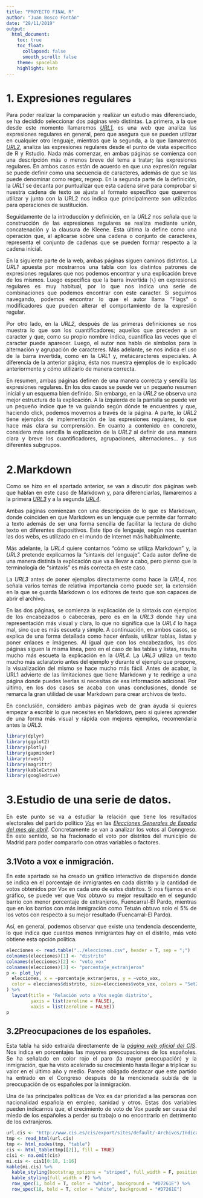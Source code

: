 ---
title: "PROYECTO FINAL R"
author: "Juan Bosco Fontán"
date: "28/11/2019"
output:
  html_document:
    toc: true
    toc_float:
      collapsed: false
      smooth_scroll: false
    theme: spacelab
    highlight: kate
---
<div style="text-align: justify">
# 1. Expresiones regulares

Para poder realizar la comparación y realizar un estudio más diferenciado, se ha decidido seleccionar dos páginas web distintas. La primera, a la que desde este momento llamaremos *[URL1][1]*, es una web que analiza las expresiones regulares en general, pero que asegura que se pueden utilizar en cualquier otro lenguaje, mientras que la segunda, a la que llamaremos *[URL2][2]*, analiza las expresiones regulares desde el punto de vista específico de R y Rstudio.
Nada más comenzar, en ambas páginas se comienza con una descripción más o menos breve del tema a tratar; las expresiones regulares. En ambos casos están de acuerdo en que una expresión regular se puede definir como una secuencia de caracteres, además de que se las puede denominar como regex, regexp.  En la segunda parte de la definición, la *URL1* se decanta por puntualizar que esta cadena sirve para comprobar si nuestra cadena de texto se ajusta al formato específico que queremos utilizar y junto con la URL2 nos indica que principalmente son utilizadas para operaciones de sustitución.

Seguidamente de la introducción y definición, en la *URL2* nos señala que la construcción de las expresiones regulares se realiza mediante unión, concatenación y la clausura de Kleene. Esta última la define como una operación que, al aplicarse sobre una cadena o conjunto de caracteres, representa el conjunto de cadenas que se pueden formar respecto a la cadena inicial.

En la siguiente parte de la web, ambas páginas siguen caminos distintos. La *URL1* apuesta por mostrarnos una tabla con los distintos patrones de expresiones regulares que nos podemos encontrar y una explicación breve de los mismos. Luego especifica que la barra invertida (`\`) en expresiones regulares es muy habitual, por lo que nos indica una serie de combinaciones que podemos encontrar con este caracter. Si seguimos navegando, podemos encontrar lo que el autor llama “Flags” o modificadores que pueden alterar el comportamiento de la expresión regular.

Por otro lado, en la *URL2*, después de las primeras definiciones se nos muestra lo que son los cuantificadores; aquellos que preceden a un caracter y que, como su propio nombre indica, cuantifica las veces que el caracter puede aparecer. Luego, el autor nos habla de símbolos para la alternación y agrupación de caracteres. Más adelante, se nos indica el uso de la barra invertida, como en la *URL1* y, metacaracteres especiales. A diferencia de la anterior página, ésta nos muestra ejemplos de lo explicado anteriormente y cómo utilizarlo de manera correcta.

En resumen, ambas páginas definen de una manera correcta y sencilla las expresiones regulares. En los dos casos se puede ver un pequeño resumen inicial y un esquema bien definido. Sin embargo, en la *URL2* se observa una mejor estructura de la explicación. A la izquierda de la pantalla se puede ver un pequeño índice que te va guiando según dónde te encuentres y que, haciendo click, podemos movernos a través de la página. A parte, *la URL2* tiene ejemplos de implementación de las expresiones regulares, lo que hace más clara su comprensión. En cuanto a contenido en concreto, considero más sencilla la explicación de la *URL2* al definir de una manera clara y breve los cuantificadores, agrupaciones, alternaciones... y sus diferentes subgrupos.


# 2.Markdown
Como se hizo en el apartado anterior, se van a discutir dos páginas web que hablan en este caso de Markdown y, para diferenciarlas, llamaremos a la primera *[URL3][3]* y a la segunda *[URL4][4]*. 

Ambas páginas comienzan con una descripción de lo que es Markdown, donde coinciden en que Markdown es un lenguaje que permite dar formato a texto además de ser una forma sencilla de facilitar la lectura de dicho texto en diferentes dispositivos. Este tipo de lenguaje, según nos cuentan las dos webs, es utilizado en el mundo de internet más habitualmente.

Más adelante, la *URL4* quiere contarnos “cómo se utiliza Markdown” y, la *URL3* pretende explicarnos la “sintaxis del lenguaje”. Cada autor define de una manera distinta la explicación que va a llevar a cabo, pero pienso que la terminología de “sintaxis” es más correcta en este caso.

La *URL3* antes de poner ejemplos directamente como hace la *URL4*, nos señala varios temas de relativa importancia como puede ser, la extensión en la que se guarda Markdown o los editores de texto que son capaces de abrir el archivo.

En las dos páginas, se comienza la explicación de la sintaxis con ejemplos de los encabezados o cabeceras, pero es en la *URL3* donde hay una representación más visual y clara, lo que no significa que la *URL4* lo haga mal, sino que es más escueta y simple. A continuación, en ambos casos, se explica de una forma detallada como hacer énfasis, utilizar tablas, listas y poner enlaces e imágenes. Al igual que con los encabezados, las dos páginas siguen la misma línea, pero en el caso de las tablas y listas, resulta mucho más escueta la explicación en la *URL4*. La *URL3* utiliza un texto mucho más aclaratorio antes del ejemplo y durante el ejemplo que propone, la visualización del mismo se hace mucho más fácil. Antes de acabar, la URL1 advierte de las limitaciones que tiene Markdown y te redirige a una página donde puedes leerlas si necesitas de esa información adicional. Por último, en los dos casos se acaba con unas conclusiones, donde se remarca la gran utilidad de usar Markdown para crear archivos de texto.

En conclusión, considero ambas páginas web de gran ayuda si quieres empezar a escribir lo que necesites en Markdown, pero si quieres aprender de una forma más visual y rápida con mejores ejemplos, recomendaría antes la *URL3*.


[1]: https://eldesvandejose.com/2017/08/18/expresiones-regulares-general/
[2]: http://rpubs.com/ydmarinb/429756
[3]: https://programminghistorian.org/es/lecciones/introduccion-a-markdown 
[4]: https://geekytheory.com/que-es-markdown-y-como-utilizarlo

```{r, include=FALSE}
library(dplyr)
library(ggplot2)
library(plotly)
library(gapminder)
library(rvest)
library(magrittr)
library(kableExtra)
library(googledrive)
```

# 3.Estudio de una serie de datos.

En este punto se va a estudiar la relación que tiene los resultados electorales del partido político *[Vox][6]* en las *[Elecciones Generales de España del mes de abril][7]*. Concretamente se van a analizar los votos al Conngreso. En este sentido, se ha fracionado el voto por distritos del municipio de Madrid para poder compararlo con otras variables o factores.

## 3.1Voto a vox e inmigración.

En este apartado se ha creado un gráfico interactivo de dispersión donde se indica en el porcentaje de inmigrantes en cada distrito y la cantidad de votos obtenidos por Vox en cada uno de estos distritos. Si nos fijamos en el gráfico, se puede ver que Vox obtuvo su mejor resultado en el segundo barrio con menor porcentaje de extranjeros, Fuencarral-El Pardo, mientras que en los barrios con más inmigración como Tetuán obtuvo solo el 5% de los votos con respecto a su mejor resultado (Fuencarral-El Pardo).

Así, en general, podemos observar que existe una tendencia descendente, lo que indica que cuantos menos inmigrantes hay en el distrito, más voto obtiene esta opción política.


```{r echo=FALSE, warning=FALSE, message=FALSE}
elecciones <- read.table("../elecciones.csv", header = T, sep = ";")
colnames(elecciones)[1] <- "distrito"
colnames(elecciones)[2] <- "voto_vox"
colnames(elecciones)[3] <- "porcentaje_extranjeros"
p <- plot_ly(
  elecciones, x = ~porcentaje_extranjeros, y = ~voto_vox,
  color = elecciones$distrito, size=elecciones$voto_vox, colors = "Set2"
) %>% 
  layout(title = 'Relación voto a Vox según distrito',
         yaxis = list(zeroline = FALSE),
         xaxis = list(zeroline = FALSE))
p
```




## 3.2Preocupaciones de los españoles.
Esta tabla ha sido extraída directamente de la *[página web oficial del CIS][5]*. Nos indica en porcentajes las mayores preocupaciones de los españoles. Se ha señalado en color rojo el paro (la mayor preocupación) y la inmigración, que ha visto acelerado su crecimiento hasta llegar a triplicar su valor en el último año y medio. Parece obligado destacar que este partido ha entrado en el Congreso después de la mencionada subida de la preocupación de os españoles por la inmigración.

Una de las principales políticas de Vox es dar prioridad a las personas con nacionalidad española en empleo, sanidad y otros. Estas dos variables pueden indicarnos que, el crecimiento de voto de Vox puede ser causa del miedo de los españoles a perder su trabajo o no encontrarlo en detrimento de los extranjeros. <div/>


```{r echo=FALSE, warning=FALSE, message=FALSE}
url.cis <- "http://www.cis.es/cis/export/sites/default/-Archivos/Indicadores/documentos_html/TresProblemas.html"
tmp <- read_html(url.cis)
tmp <- html_nodes(tmp, "table")
cis <- html_table(tmp[[2]], fill = TRUE)
cis1 <- na.omit(cis)
mi.cis <- cis1[0:18, 1:16]
kable(mi.cis) %>%
  kable_styling(bootstrap_options = "striped", full_width = F, position = "left") %>% 
  kable_styling(full_width = F) %>%
  row_spec(1, bold = T, color = "white", background = "#D7261E") %>%
  row_spec(18, bold = T, color = "white", background = "#D7261E")
```


[5]:http://www.cis.es/cis/export/sites/default/-Archivos/Indicadores/documentos_html/TresProblemas.html
[6]: https://www.voxespana.es
[7]: http://www.infoelectoral.mir.es/infoelectoral/min/busquedaAvanzadaAction.html